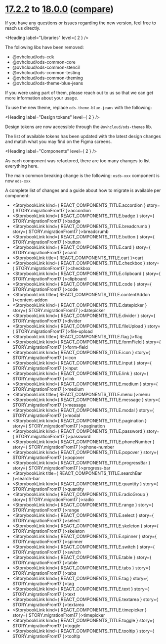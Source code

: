 
<Meta title="OVHcloud Design System/What's new?/Migration guide/17.x to 18.x" />

# [17.2.2](https://ovh.github.io/design-system/v17.2.2/?path=/story/ovhcloud-design-system-what-s-new-changelog--page) to [18.0.0](https://ovh.github.io/design-system/v18.0.0/?path=/story/ovhcloud-design-system-what-s-new-changelog--page) ([compare](https://github.com/ovh/design-system/compare/release/17.0...release/18.0))

If you have any questions or issues regarding the new version, feel free to reach us directly.

<Heading label="Libraries" level={ 2 } />

The following libs have been removed:
- @ovhcloud/ods-cdk
- @ovhcloud/ods-common-core
- @ovhcloud/ods-common-stencil
- @ovhcloud/ods-common-testing
- @ovhcloud/ods-common-theming
- @ovhcloud/ods-theme-blue-jeans

If you were using part of them, please reach out to us so that we can get more information about your usage.

To use the new theme, replace `ods-theme-blue-jeans` with the following:

<Source code="import '@ovhcloud/ods-themes/default';"
        dark="true"
        language="typescript" />

<Heading label="Design tokens" level={ 2 } />

Design tokens are now accessible through the `@ovhcloud/ods-themes` lib.

The list of available tokens has been updated with the latest design changes and match what you may find on the Figma screens.

<Heading label="Components" level={ 2 } />

As each component was refactored, there are too many changes to list everything here.

The main common breaking change is the following: `osds-xxx` component is now `ods-xxx`

A complete list of changes and a guide about how to migrate is available per component:

* <StorybookLink kind={ REACT_COMPONENTS_TITLE.accordion } story={ STORY.migrationFrom17 }>accordion</StorybookLink>
* <StorybookLink kind={ REACT_COMPONENTS_TITLE.badge } story={ STORY.migrationFrom17 }>badge</StorybookLink>
* <StorybookLink kind={ REACT_COMPONENTS_TITLE.breadcrumb } story={ STORY.migrationFrom17 }>breadcrumb</StorybookLink>
* <StorybookLink kind={ REACT_COMPONENTS_TITLE.button } story={ STORY.migrationFrom17 }>button</StorybookLink>
* <StorybookLink kind={ REACT_COMPONENTS_TITLE.card } story={ STORY.migrationFrom17 }>card</StorybookLink>
* <StorybookLink title={ REACT_COMPONENTS_TITLE.cart }>cart</StorybookLink>
* <StorybookLink kind={ REACT_COMPONENTS_TITLE.checkbox } story={ STORY.migrationFrom17 }>checkbox</StorybookLink>
* <StorybookLink kind={ REACT_COMPONENTS_TITLE.clipboard } story={ STORY.migrationFrom17 }>clipboard</StorybookLink>
* <StorybookLink kind={ REACT_COMPONENTS_TITLE.code } story={ STORY.migrationFrom17 }>code</StorybookLink>
* <StorybookLink title={ REACT_COMPONENTS_TITLE.contentAddon }>content-addon</StorybookLink>
* <StorybookLink kind={ REACT_COMPONENTS_TITLE.datepicker } story={ STORY.migrationFrom17 }>datepicker</StorybookLink>
* <StorybookLink kind={ REACT_COMPONENTS_TITLE.divider } story={ STORY.migrationFrom17 }>divider</StorybookLink>
* <StorybookLink kind={ REACT_COMPONENTS_TITLE.fileUpload } story={ STORY.migrationFrom17 }>file-upload</StorybookLink>
* <StorybookLink title={ REACT_COMPONENTS_TITLE.flag }>flag</StorybookLink>
* <StorybookLink kind={ REACT_COMPONENTS_TITLE.formField } story={ STORY.migrationFrom17 }>form-field</StorybookLink>
* <StorybookLink kind={ REACT_COMPONENTS_TITLE.icon } story={ STORY.migrationFrom17 }>icon</StorybookLink>
* <StorybookLink kind={ REACT_COMPONENTS_TITLE.input } story={ STORY.migrationFrom17 }>input</StorybookLink>
* <StorybookLink kind={ REACT_COMPONENTS_TITLE.link } story={ STORY.migrationFrom17 }>link</StorybookLink>
* <StorybookLink kind={ REACT_COMPONENTS_TITLE.medium } story={ STORY.migrationFrom17 }>medium</StorybookLink>
* <StorybookLink title={ REACT_COMPONENTS_TITLE.menu }>menu</StorybookLink>
* <StorybookLink kind={ REACT_COMPONENTS_TITLE.message } story={ STORY.migrationFrom17 }>message</StorybookLink>
* <StorybookLink kind={ REACT_COMPONENTS_TITLE.modal } story={ STORY.migrationFrom17 }>modal</StorybookLink>
* <StorybookLink kind={ REACT_COMPONENTS_TITLE.pagination } story={ STORY.migrationFrom17 }>pagination</StorybookLink>
* <StorybookLink kind={ REACT_COMPONENTS_TITLE.password } story={ STORY.migrationFrom17 }>password</StorybookLink>
* <StorybookLink kind={ REACT_COMPONENTS_TITLE.phoneNumber } story={ STORY.migrationFrom17 }>phone-number</StorybookLink>
* <StorybookLink kind={ REACT_COMPONENTS_TITLE.popover } story={ STORY.migrationFrom17 }>popover</StorybookLink>
* <StorybookLink kind={ REACT_COMPONENTS_TITLE.progressBar } story={ STORY.migrationFrom17 }>progress-bar</StorybookLink>
* <StorybookLink title={ REACT_COMPONENTS_TITLE.searchBar }>search-bar</StorybookLink>
* <StorybookLink kind={ REACT_COMPONENTS_TITLE.quantity } story={ STORY.migrationFrom17 }>quantity</StorybookLink>
* <StorybookLink kind={ REACT_COMPONENTS_TITLE.radioGroup } story={ STORY.migrationFrom17 }>radio</StorybookLink>
* <StorybookLink kind={ REACT_COMPONENTS_TITLE.range } story={ STORY.migrationFrom17 }>range</StorybookLink>
* <StorybookLink kind={ REACT_COMPONENTS_TITLE.select } story={ STORY.migrationFrom17 }>select</StorybookLink>
* <StorybookLink kind={ REACT_COMPONENTS_TITLE.skeleton } story={ STORY.migrationFrom17 }>skeleton</StorybookLink>
* <StorybookLink kind={ REACT_COMPONENTS_TITLE.spinner } story={ STORY.migrationFrom17 }>spinner</StorybookLink>
* <StorybookLink kind={ REACT_COMPONENTS_TITLE.switch } story={ STORY.migrationFrom17 }>switch</StorybookLink>
* <StorybookLink kind={ REACT_COMPONENTS_TITLE.table } story={ STORY.migrationFrom17 }>table</StorybookLink>
* <StorybookLink kind={ REACT_COMPONENTS_TITLE.tabs } story={ STORY.migrationFrom17 }>tabs</StorybookLink>
* <StorybookLink kind={ REACT_COMPONENTS_TITLE.tag } story={ STORY.migrationFrom17 }>tag</StorybookLink>
* <StorybookLink kind={ REACT_COMPONENTS_TITLE.text } story={ STORY.migrationFrom17 }>text</StorybookLink>
* <StorybookLink kind={ REACT_COMPONENTS_TITLE.textarea } story={ STORY.migrationFrom17 }>textarea</StorybookLink>
* <StorybookLink kind={ REACT_COMPONENTS_TITLE.timepicker } story={ STORY.migrationFrom17 }>timepicker</StorybookLink>
* <StorybookLink kind={ REACT_COMPONENTS_TITLE.toggle } story={ STORY.migrationFrom17 }>toggle</StorybookLink>
* <StorybookLink kind={ REACT_COMPONENTS_TITLE.tooltip } story={ STORY.migrationFrom17 }>tooltip</StorybookLink>
